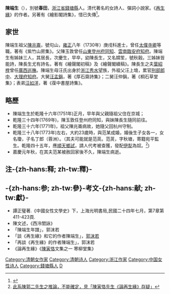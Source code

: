 '''陳端生'''（{{bd|1751年||1796年|catIdx=C陳}}），別號'''春田'''，[[浙江省|浙江省]][[錢塘縣|錢塘縣]]人。清代著名的女詩人、彈詞小說家。《[[再生緣|再生緣]]》的作者。另著有《繪影閣詩集》，惜已失傳<ref>{{Cite web|title=Author:陳端生 - 維基文庫，自由的圖書館|url=https://zh.wikisource.org/zh-hant/Author:%E9%99%B3%E7%AB%AF%E7%94%9F|work=zh.wikisource.org|accessdate=2019-02-08}}</ref>。

== 家世 ==

陳端生祖父[[陳兆崙|陳兆崙]]，號句山，[[雍正|雍正]]八年（1730年）庚戌科進士，曾任[[太僕寺卿|太僕寺卿]]等職，著有《紫竹山房集》。父陳玉敦曾任[[山東|山東]][[登州府|登州府]][[同知|同知]]、[[雲南|雲南]][[臨安府|臨安府]][[知府|知府]]。陳端生有姊妹三人，其居長，次慶生，早卒，幼陳長生，又名嫦笙，號秋穀。三姊妹皆能詩，陳長生尤有詩名，著有《繪聲閣初稿》及《繪聲閣續稿》。陳長生之夫[[葉紹楏|葉紹楏]]曾任[[廣西|廣西]][[巡撫|巡撫]]。陳端生母汪氏出身於[[浙江|浙江]][[秀水縣|秀水]]望族，外祖父汪上堉，累官[[刑部|刑部]][[郎中_(官职)|郎中]]、[[大理府|大理府]][[知府|知府]]。大舅[[汪孟鋗|汪孟鋗]]，著《厚石齋詩集》；二舅汪仲鋗，著《桐石草堂集》；表弟[[汪如洋|汪如洋]]，著《葆中書屋詩集》。

== 略歷 ==
* 陳端生生於乾隆十六年(1751年)正月，早年與父親隨祖父住在京城；
* 乾隆三十四年(1769年)，陳玉敦任登州府同知，與妹陳長生隨同前往。
* 乾隆三十六年(1771年)，祖父陳兆崙病故，她隨父回杭州守制。
* 乾隆三十八年(1773年)左右，大約23歲時，與范某成婚，婚後生子女各一，女名瓊，子名丁郎（蓉洲）。（其夫可能就是范菼。范菼，字秋塘，寄籍宛平監生。乾隆四十五年，應[[順天府|順天]][[鄉試|鄉試]]，請人代考被查獲，發配[[伊犁|伊犁]]為奴。<ref>[http://blog.sina.com.cn/s/blog_498042270100obw7.html 此系陳郭二先生之推論，不能確定，見「陳寅恪先生《論再生緣》存疑」]</ref>)
* 嘉慶元年秋，在其夫范某被赦回家後不久，陳端生病逝。

== 注-{zh-hans:释; zh-tw:釋}-==
{{reflist}}
{{wikisource}}

==-{zh-hans:参; zh-tw:參}-考文-{zh-hans:献; zh-tw:獻}-==
* 譚正璧著.《中國女性文學史》下，上海光明書局,民國二十四年七月，第7章第411-423頁.
* 陳文述，《西泠閨詠》
* 「陳端生年譜」，郭沫若
* 「談《再生緣》和它的作者陳端生」，[[郭沫若|郭沫若]]
* 「再談《再生緣》的作者陳端生」，郭沫若
*《論再生緣》《[[陳寅恪|陳寅恪]]文集之一 寒柳堂集》

{{Authority control}}
{{DEFAULTSORT:chen duansheng}}
[[Category:清朝女作家|Category:清朝女作家]]
[[Category:清朝诗人|Category:清朝诗人]]
[[Category:浙江作家|Category:浙江作家]]
[[Category:中国女性诗人|Category:中国女性诗人]]
[[Category:錢塘縣人|Category:錢塘縣人]]
[[Category:陈姓|D]]